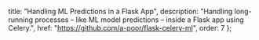  title: "Handling ML Predictions in a Flask App",
  description: "Handling long-running processes – like ML model predictions – inside a Flask app using Celery.",
  href: "https://github.com/a-poor/flask-celery-ml",
  order: 7
};
